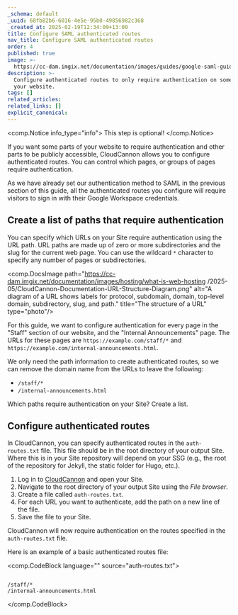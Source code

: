 ```yaml
---
_schema: default
_uuid: 68fb82b6-6016-4e5e-95b0-49856982c368
_created_at: 2025-02-19T12:34:09+13:00
title: Configure SAML authenticated routes
nav_title: Configure SAML authenticated routes
order: 4
published: true
image: >-
  https://cc-dam.imgix.net/documentation/images/guides/google-saml-guide/CloudCannon-Documentation-Google-SAML-Guide.png
description: >-
  Configure authenticated routes to only require authentication on some parts of
  your website.
tags: []
related_articles:
related_links: []
explicit_canonical:
---
```

<comp.Notice info_type="info">
  This step is optional!
</comp.Notice>

If you want some parts of your website to require authentication and other parts to be publicly accessible, CloudCannon allows you to configure authenticated routes. You can control which pages, or groups of pages require authentication.

As we have already set our authentication method to SAML in the previous section of this guide, all the authenticated routes you configure will require visitors to sign in with their Google Workspace credentials.

## Create a list of paths that require authentication

You can specify which URLs on your Site require authentication using the URL path. URL paths are made up of zero or more subdirectories and the slug for the current web page. You can use the wildcard `*` character to specify any number of pages or subdirectories.

<comp.DocsImage path="https://cc-dam.imgix.net/documentation/images/hosting/what-is-web-hosting /2025-05/CloudCannon-Documentation-URL-Structure-Diagram.png" alt="A diagram of a URL shows labels for protocol, subdomain, domain, top-level domain, subdirectory, slug, and path." title="The structure of a URL" type="photo"/>

For this guide, we want to configure authentication for every page in the "Staff" section of our website, and the "Internal Announcements" page. The URLs for these pages are `https://example.com/staff/*` and `https://example.com/internal-announcements.html`.

We only need the path information to create authenticated routes, so we can remove the domain name from the URLs to leave the following:

* `/staff/*`
* `/internal-announcements.html`

Which paths require authentication on your Site? Create a list.

## Configure authenticated routes

In CloudCannon, you can specify authenticated routes in the `auth-routes.txt` file. This file should be in the root directory of your output Site. Where this is in your Site repository will depend on your SSG (e.g., the root of the repository for Jekyll, the static folder for Hugo, etc.).

1. Log in to [CloudCannon](https://app.cloudcannon.com/) and open your Site.
2. Navigate to the root directory of your output Site using the *File browser*.
3. Create a file called `auth-routes.txt`.
4. For each URL you want to authenticate, add the path on a new line of the file.
5. Save the file to your Site.

CloudCannon will now require authentication on the routes specified in the `auth-routes.txt` file.

Here is an example of a basic authenticated routes file:

<comp.CodeBlock language="" source="auth-routes.txt">
``````````

/staff/*
/internal-announcements.html

``````````
</comp.CodeBlock>